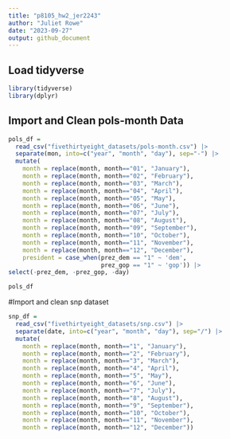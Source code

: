 ```yaml
---
title: "p8105_hw2_jer2243"
author: "Juliet Rowe"
date: "2023-09-27"
output: github_document
---
```


## Load tidyverse
```r
library(tidyverse)
library(dplyr)
```


## Import and Clean pols-month Data

```r
pols_df =
  read_csv("fivethirtyeight_datasets/pols-month.csv") |>
  separate(mon, into=c("year", "month", "day"), sep="-") |>
  mutate(
    month = replace(month, month=="01", "January"),
    month = replace(month, month=="02", "February"),
    month = replace(month, month=="03", "March"),
    month = replace(month, month=="04", "April"),
    month = replace(month, month=="05", "May"),
    month = replace(month, month=="06", "June"),
    month = replace(month, month=="07", "July"),
    month = replace(month, month=="08", "August"),
    month = replace(month, month=="09", "September"),
    month = replace(month, month=="10", "October"),
    month = replace(month, month=="11", "November"),
    month = replace(month, month=="12", "December"),
    president = case_when(prez_dem == "1" ~ 'dem',
                          prez_gop == "1" ~ 'gop')) |>
select(-prez_dem, -prez_gop, -day)

pols_df
```

#Import and clean snp dataset

```r
snp_df =
  read_csv("fivethirtyeight_datasets/snp.csv") |>
  separate(date, into=c("year", "month", "day"), sep="/") |>
  mutate(
    month = replace(month, month=="1", "January"),
    month = replace(month, month=="2", "February"),
    month = replace(month, month=="3", "March"),
    month = replace(month, month=="4", "April"),
    month = replace(month, month=="5", "May"),
    month = replace(month, month=="6", "June"),
    month = replace(month, month=="7", "July"),
    month = replace(month, month=="8", "August"),
    month = replace(month, month=="9", "September"),
    month = replace(month, month=="10", "October"),
    month = replace(month, month=="11", "November"),
    month = replace(month, month=="12", "December"))
```

